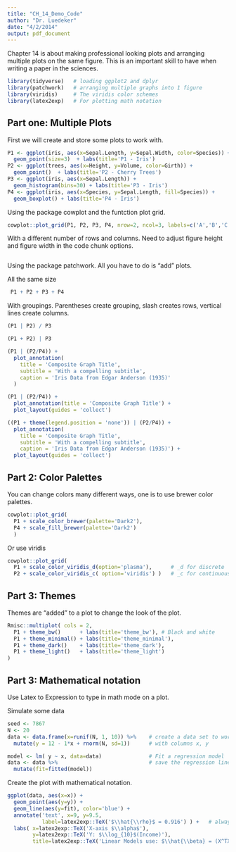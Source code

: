 ---
title: "CH_14_Demo_Code"
author: "Dr. Luedeker"
date: "4/2/2014"
output: pdf_document
---

Chapter 14 is about making professional looking plots and arranging multiple plots on the same figure.  This is an important skill to have when writing a paper in the sciences.

```{r message=FALSE, warning=FALSE}
library(tidyverse)   # loading ggplot2 and dplyr
library(patchwork)   # arranging multiple graphs into 1 figure
library(viridis)     # The viridis color schemes
library(latex2exp)   # For plotting math notation
```

## Part one: Multiple Plots

First we will create and store some plots to work with.

```{r}
P1 <- ggplot(iris, aes(x=Sepal.Length, y=Sepal.Width, color=Species)) + 
  geom_point(size=3)  + labs(title='P1 - Iris')
P2 <- ggplot(trees, aes(x=Height, y=Volume, color=Girth)) + 
  geom_point()  + labs(title='P2 - Cherry Trees')
P3 <- ggplot(iris, aes(x=Sepal.Length)) + 
  geom_histogram(bins=30) + labs(title='P3 - Iris')
P4 <- ggplot(iris, aes(x=Species, y=Sepal.Length, fill=Species)) + 
  geom_boxplot() + labs(title='P4 - Iris')
```

Using the package cowplot and the funtction plot grid.

```{r fig.height=6, fig.width=10}
cowplot::plot_grid(P1, P2, P3, P4, nrow=2, ncol=3, labels=c('A','B','C'))
```

With a different number of rows and columns.  Need to adjust figure height and figure width in the code chunk options.

```{r}

```

Using the package patchwork.  All you have to do is "add" plots.

All the same size
```{r}
 P1 + P2 + P3 + P4
```

With groupings.  Parentheses create grouping, slash creates rows, vertical lines create columns.

```{r}
(P1 | P2) / P3 
```

```{r}
(P1 + P2) | P3 
```

```{r}
(P1 | (P2/P4)) + 
  plot_annotation(
    title = 'Composite Graph Title',
    subtitle = 'With a compelling subtitle',
    caption = 'Iris Data from Edgar Anderson (1935)'
  ) 
```

```{r}
(P1 | (P2/P4)) + 
  plot_annotation(title = 'Composite Graph Title') +
  plot_layout(guides = 'collect')
```

```{r}
((P1 + theme(legend.position = 'none')) | (P2/P4)) +
  plot_annotation(
    title = 'Composite Graph Title',
    subtitle = 'With a compelling subtitle',
    caption = 'Iris Data from Edgar Anderson (1935)') +
  plot_layout(guides = 'collect')
```

## Part 2: Color Palettes

You can change colors many different ways, one is to use brewer color palettes.

```{r}
cowplot::plot_grid(
  P1 + scale_color_brewer(palette='Dark2'),
  P4 + scale_fill_brewer(palette='Dark2') 
  )
```

Or use viridis

```{r}
cowplot::plot_grid(
  P1 + scale_color_viridis_d(option='plasma'),      # _d for discrete
  P2 + scale_color_viridis_c( option='viridis') )   # _c for continuous
```

## Part 3: Themes

Themes are "added" to a plot to change the look of the plot.

```{r}
Rmisc::multiplot( cols = 2,
  P1 + theme_bw()      + labs(title='theme_bw'), # Black and white
  P1 + theme_minimal() + labs(title='theme_minimal'),   
  P1 + theme_dark()    + labs(title='theme_dark'),        
  P1 + theme_light()   + labs(title='theme_light')
)
```


## Part 3: Mathematical notation 

Use Latex to Expression to type in math mode on a plot.


Simulate some data
```{r}
seed <- 7867
N <- 20
data <- data.frame(x=runif(N, 1, 10)) %>%    # create a data set to work with
  mutate(y = 12 - 1*x + rnorm(N, sd=1))      # with columns x, y

model <- lm( y ~ x, data=data)               # Fit a regression model
data <- data %>%                             # save the regression line yhat points
  mutate(fit=fitted(model))
```

Create the plot with mathematical notation.
```{r}
ggplot(data, aes(x=x)) +
  geom_point(aes(y=y)) +
  geom_line(aes(y=fit), color='blue') +
  annotate('text', x=9, y=9.5, 
           label=latex2exp::TeX('$\\hat{\\rho}$ = 0.916') ) +   # always double \\
  labs( x=latex2exp::TeX('X-axis $\\alpha$'), 
        y=latex2exp::TeX('Y: $\\log_{10}$(Income)'),
        title=latex2exp::TeX('Linear Models use: $\\hat{\\beta} = (X^TX)^{-1}X^Ty$'))
```



